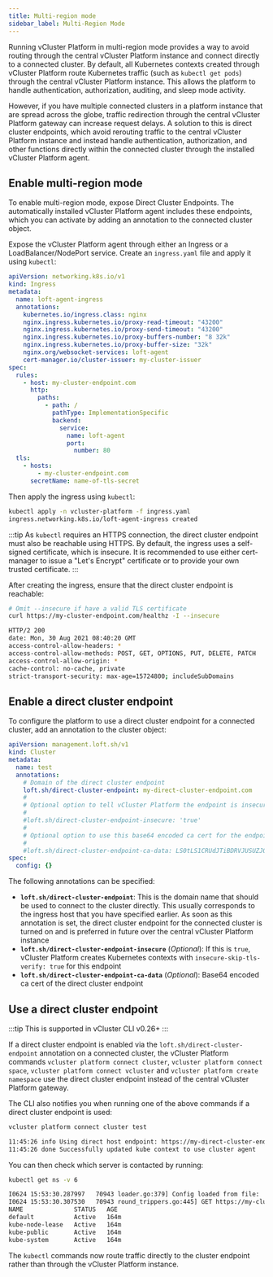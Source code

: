 ```yaml
---
title: Multi-region mode
sidebar_label: Multi-Region Mode
---
```


Running vCluster Platform in multi-region mode provides a way to avoid routing through the central vCluster Platform instance and connect directly to a connected cluster. By default, all Kubernetes contexts created through vCluster Platform route Kubernetes traffic (such as `kubectl get pods`) through the central vCluster Platform instance. This allows the platform to handle authentication, authorization, auditing, and sleep mode activity.

However, if you have multiple connected clusters in a platform instance that are spread across the globe, traffic redirection through the central vCluster Platform gateway can increase request delays. A solution to this is direct cluster endpoints, which avoid rerouting traffic to the central vCluster Platform instance and instead handle authentication, authorization, and other functions directly within the connected cluster through the installed vCluster Platform agent.

## Enable multi-region mode

To enable multi-region mode, expose Direct Cluster Endpoints. The automatically installed vCluster Platform agent includes these endpoints, which you can activate by adding an annotation to the connected cluster object.

Expose the vCluster Platform agent through either an Ingress or a LoadBalancer/NodePort service. Create an `ingress.yaml` file and apply it using `kubectl`:

```yaml title="ingress.yaml"
apiVersion: networking.k8s.io/v1
kind: Ingress
metadata:
  name: loft-agent-ingress
  annotations:
    kubernetes.io/ingress.class: nginx
    nginx.ingress.kubernetes.io/proxy-read-timeout: "43200"
    nginx.ingress.kubernetes.io/proxy-send-timeout: "43200"
    nginx.ingress.kubernetes.io/proxy-buffers-number: "8 32k"
    nginx.ingress.kubernetes.io/proxy-buffer-size: "32k"
    nginx.org/websocket-services: loft-agent
    cert-manager.io/cluster-issuer: my-cluster-issuer
spec:
  rules:
    - host: my-cluster-endpoint.com
      http:
        paths:
          - path: /
            pathType: ImplementationSpecific
            backend:
              service:
                name: loft-agent
                port:
                  number: 80
  tls:
    - hosts:
        - my-cluster-endpoint.com
      secretName: name-of-tls-secret
```

Then apply the ingress using `kubectl`:

```bash title="Apply ingress configuration"
kubectl apply -n vcluster-platform -f ingress.yaml
ingress.networking.k8s.io/loft-agent-ingress created
```

:::tip
As `kubectl` requires an HTTPS connection, the direct cluster endpoint must also be reachable using HTTPS. By default, the ingress uses a self-signed certificate, which is insecure. It is recommended to use either cert-manager to issue a "Let's Encrypt" certificate or to provide your own trusted certificate.
:::

After creating the ingress, ensure that the direct cluster endpoint is reachable:

```bash title="Test direct cluster endpoint health"
# Omit --insecure if have a valid TLS certificate
curl https://my-cluster-endpoint.com/healthz -I --insecure
```

```bash title="Example output"
HTTP/2 200
date: Mon, 30 Aug 2021 08:40:20 GMT
access-control-allow-headers: *
access-control-allow-methods: POST, GET, OPTIONS, PUT, DELETE, PATCH
access-control-allow-origin: *
cache-control: no-cache, private
strict-transport-security: max-age=15724800; includeSubDomains
```

## Enable a direct cluster endpoint

To configure the platform to use a direct cluster endpoint for a connected cluster, add an annotation to the cluster object:

```yaml title="Cluster configuration with direct endpoint"
apiVersion: management.loft.sh/v1
kind: Cluster
metadata:
  name: test
  annotations:
    # Domain of the direct cluster endpoint
    loft.sh/direct-cluster-endpoint: my-direct-cluster-endpoint.com
    #
    # Optional option to tell vCluster Platform the endpoint is insecure
    #
    #loft.sh/direct-cluster-endpoint-insecure: 'true'
    #
    # Optional option to use this base64 encoded ca cert for the endpoint
    #
    #loft.sh/direct-cluster-endpoint-ca-data: LS0tLS1CRUdJTiBDRVJUSUZJQ0FURS0tLS0tC...
spec:
  config: {}
```

The following annotations can be specified:

- **`loft.sh/direct-cluster-endpoint`**: This is the domain name that should be used to connect to the cluster directly. This usually corresponds to the ingress host that you have specified earlier. As soon as this annotation is set, the direct cluster endpoint for the connected cluster is turned on and is preferred in future over the central vCluster Platform instance
- **`loft.sh/direct-cluster-endpoint-insecure`** (_Optional_): If this is `true`, vCluster Platform creates Kubernetes contexts with `insecure-skip-tls-verify: true` for this endpoint
- **`loft.sh/direct-cluster-endpoint-ca-data`** (_Optional_): Base64 encoded ca cert of the direct cluster endpoint

## Use a direct cluster endpoint

:::tip
This is supported in vCluster CLI v0.26+
:::

If a direct cluster endpoint is enabled via the `loft.sh/direct-cluster-endpoint` annotation on a connected cluster, the vCluster Platform commands `vcluster platform connect cluster`, `vcluster platform connect space`, `vcluster platform connect vcluster` and `vcluster platform create namespace` use the direct cluster endpoint instead of the central vCluster Platform gateway.

The CLI also notifies you when running one of the above commands if a direct cluster endpoint is used:

```bash title="Connect to cluster"
vcluster platform connect cluster test
```

```bash title="Example output"
11:45:26 info Using direct host endpoint: https://my-direct-cluster-endpoint.com
11:45:26 done Successfully updated kube context to use cluster agent
```

You can then check which server is contacted by running:

```bash title="Get namespaces with verbose logging"
kubectl get ns -v 6
```

```bash title="Example output"
I0624 15:53:30.287997   70943 loader.go:379] Config loaded from file:  /xxx/.kube/config
I0624 15:53:30.307530   70943 round_trippers.go:445] GET https://my-cluster-endpoint.com/kubernetes/cluster/api/v1/namespaces?limit=500 200 OK in 13 milliseconds
NAME              STATUS   AGE
default           Active   164m
kube-node-lease   Active   164m
kube-public       Active   164m
kube-system       Active   164m
```

The `kubectl` commands now route traffic directly to the cluster endpoint rather than through the vCluster Platform instance.
